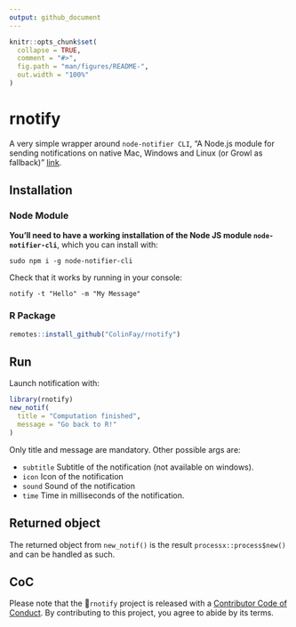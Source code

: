```yaml
---
output: github_document
---
```


<!-- README.md is generated from README.Rmd. Please edit that file -->

```r
knitr::opts_chunk$set(
  collapse = TRUE,
  comment = "#>",
  fig.path = "man/figures/README-",
  out.width = "100%"
)
```
# rnotify

A very simple wrapper around `node-notifier CLI`, "A Node.js module for sending notifications on native Mac, Windows and Linux (or Growl as fallback)" [link](https://github.com/mikaelbr/node-notifier).

## Installation

### Node Module

__You'll need to have a working installation of the Node JS module `node-notifier-cli`__, which you can install with:

```
sudo npm i -g node-notifier-cli
```

Check that it works by running in your console: 

```
notify -t "Hello" -m "My Message"
```

### R Package

```r
remotes::install_github("ColinFay/rnotify")
```

## Run

Launch notification with:

```r
library(rnotify)
new_notif(
  title = "Computation finished", 
  message = "Go back to R!"
)
```

Only title and message are mandatory. Other possible args are: 

+ `subtitle` Subtitle of the notification (not available on windows).
+ `icon` Icon of the notification
+ `sound` Sound of the notification
+ `time` Time in milliseconds of the notification.


## Returned object

The returned object from `new_notif()` is the result `processx::process$new()` and can be handled as such. 

## CoC

Please note that the `rnotify` project is released with a [Contributor Code of Conduct](CODE_OF_CONDUCT.md). By contributing to this project, you agree to abide by its terms.
